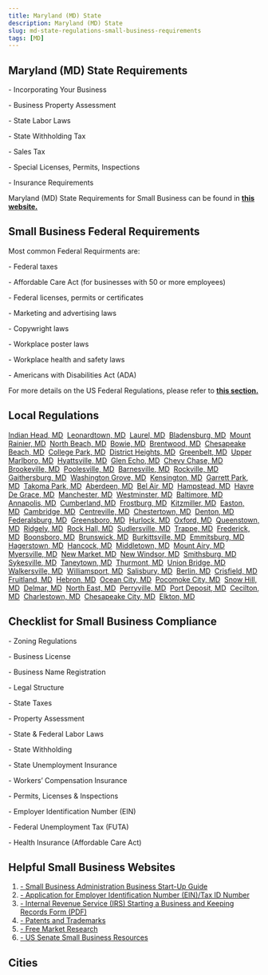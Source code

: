 ```yaml
---
title: Maryland (MD) State
description: Maryland (MD) State
slug: md-state-regulations-small-business-requirements
tags: [MD]
---
```



<PostMeta category="business-compliance" />

**Maryland (MD) State Requirements**
------------------------------------

\- Incorporating Your Business

\- Business Property Assessment

\- State Labor Laws

\- State Withholding Tax

\- Sales Tax

\- Special Licenses, Permits, Inspections

\- Insurance Requirements

Maryland (MD) State Requirements for Small Business can be found in **[this website.](https://businessexpress.maryland.gov/resources)**

**Small Business Federal Requirements**
---------------------------------------

Most common Federal Requirments are:

\- Federal taxes

\- Affordable Care Act (for businesses with 50 or more employees)

\- Federal licenses, permits or certificates

\- Marketing and advertising laws

\- Copywright laws

\- Workplace poster laws

\- Workplace health and safety laws

\- Americans with Disabilities Act (ADA)

For more details on the US Federal Regulations, please refer to **[this section.](../federal-regulations/)**

Local Regulations
------------------------
[Indian Head, MD](/indianhead-md-small-business-requirements)  [Leonardtown, MD](/leonardtown-md-small-business-requirements)  [Laurel, MD](/laurel-md-small-business-requirements)  [Bladensburg, MD](/bladensburg-md-small-business-requirements)  [Mount Rainier, MD](/mountrainier-md-small-business-requirements)  [North Beach, MD](/northbeach-md-small-business-requirements)  [Bowie, MD](/bowie-md-small-business-requirements)  [Brentwood, MD](/brentwood-md-small-business-requirements)  [Chesapeake Beach, MD](/chesapeakebeach-md-small-business-requirements)  [College Park, MD](/collegepark-md-small-business-requirements)  [District Heights, MD](/districtheights-md-small-business-requirements)  [Greenbelt, MD](/greenbelt-md-small-business-requirements)  [Upper Marlboro, MD](/uppermarlboro-md-small-business-requirements)  [Hyattsville, MD](/hyattsville-md-small-business-requirements)  [Glen Echo, MD](/glenecho-md-small-business-requirements)  [Chevy Chase, MD](/chevychase-md-small-business-requirements)  [Brookeville, MD](/brookeville-md-small-business-requirements)  [Poolesville, MD](/poolesville-md-small-business-requirements)  [Barnesville, MD](/barnesville-md-small-business-requirements)  [Rockville, MD](/rockville-md-small-business-requirements)  [Gaithersburg, MD](/gaithersburg-md-small-business-requirements)  [Washington Grove, MD](/washingtongrove-md-small-business-requirements)  [Kensington, MD](/kensington-md-small-business-requirements)  [Garrett Park, MD](/garrettpark-md-small-business-requirements)  [Takoma Park, MD](/takomapark-md-small-business-requirements)  [Aberdeen, MD](/aberdeen-md-small-business-requirements)  [Bel Air, MD](/belair-md-small-business-requirements)  [Hampstead, MD](/hampstead-md-small-business-requirements)  [Havre De Grace, MD](/havredegrace-md-small-business-requirements)  [Manchester, MD](/manchester-md-small-business-requirements)  [Westminster, MD](/westminster-md-small-business-requirements)  [Baltimore, MD](/baltimore-md-small-business-requirements)  [Annapolis, MD](/annapolis-md-small-business-requirements)  [Cumberland, MD](/cumberland-md-small-business-requirements)  [Frostburg, MD](/frostburg-md-small-business-requirements)  [Kitzmiller, MD](/kitzmiller-md-small-business-requirements)  [Easton, MD](/easton-md-small-business-requirements)  [Cambridge, MD](/cambridge-md-small-business-requirements)  [Centreville, MD](/centreville-md-small-business-requirements)  [Chestertown, MD](/chestertown-md-small-business-requirements)  [Denton, MD](/denton-md-small-business-requirements)  [Federalsburg, MD](/federalsburg-md-small-business-requirements)  [Greensboro, MD](/greensboro-md-small-business-requirements)  [Hurlock, MD](/hurlock-md-small-business-requirements)  [Oxford, MD](/oxford-md-small-business-requirements)  [Queenstown, MD](/queenstown-md-small-business-requirements)  [Ridgely, MD](/ridgely-md-small-business-requirements)  [Rock Hall, MD](/rockhall-md-small-business-requirements)  [Sudlersville, MD](/sudlersville-md-small-business-requirements)  [Trappe, MD](/trappe-md-small-business-requirements)  [Frederick, MD](/frederick-md-small-business-requirements)  [Boonsboro, MD](/boonsboro-md-small-business-requirements)  [Brunswick, MD](/brunswick-md-small-business-requirements)  [Burkittsville, MD](/burkittsville-md-small-business-requirements)  [Emmitsburg, MD](/emmitsburg-md-small-business-requirements)  [Hagerstown, MD](/hagerstown-md-small-business-requirements)  [Hancock, MD](/hancock-md-small-business-requirements)  [Middletown, MD](/middletown-md-small-business-requirements)  [Mount Airy, MD](/mountairy-md-small-business-requirements)  [Myersville, MD](/myersville-md-small-business-requirements)  [New Market, MD](/newmarket-md-small-business-requirements)  [New Windsor, MD](/newwindsor-md-small-business-requirements)  [Smithsburg, MD](/smithsburg-md-small-business-requirements)  [Sykesville, MD](/sykesville-md-small-business-requirements)  [Taneytown, MD](/taneytown-md-small-business-requirements)  [Thurmont, MD](/thurmont-md-small-business-requirements)  [Union Bridge, MD](/unionbridge-md-small-business-requirements)  [Walkersville, MD](/walkersville-md-small-business-requirements)  [Williamsport, MD](/williamsport-md-small-business-requirements)  [Salisbury, MD](/salisbury-md-small-business-requirements)  [Berlin, MD](/berlin-md-small-business-requirements)  [Crisfield, MD](/crisfield-md-small-business-requirements)  [Fruitland, MD](/fruitland-md-small-business-requirements)  [Hebron, MD](/hebron-md-small-business-requirements)  [Ocean City, MD](/oceancity-md-small-business-requirements)  [Pocomoke City, MD](/pocomokecity-md-small-business-requirements)  [Snow Hill, MD](/snowhill-md-small-business-requirements)  [Delmar, MD](/delmar-md-small-business-requirements)  [North East, MD](/northeast-md-small-business-requirements)  [Perryville, MD](/perryville-md-small-business-requirements)  [Port Deposit, MD](/portdeposit-md-small-business-requirements)  [Cecilton, MD](/cecilton-md-small-business-requirements)  [Charlestown, MD](/charlestown-md-small-business-requirements)  [Chesapeake City, MD](/chesapeakecity-md-small-business-requirements)  [Elkton, MD](/elkton-md-small-business-requirements)

Checklist for Small Business Compliance
---------------------------------------

\- Zoning Regulations

\- Business License

\- Business Name Registration

\- Legal Structure

\- State Taxes

\- Property Assessment

\- State & Federal Labor Laws

\- State Withholding

\- State Unemployment Insurance

\- Workers’ Compensation Insurance

\- Permits, Licenses & Inspections

\- Employer Identification Number (EIN)

\- Federal Unemployment Tax (FUTA)

\- Health Insurance (Affordable Care Act)

Helpful Small Business Websites
-------------------------------

1.  [\- Small Business Administration Business Start-Up Guide](https://www.sba.gov/business-guide)
2.  [\- Application for Employer Identification Number (EIN)/Tax ID Number](https://www.irs.gov/businesses/small-businesses-self-employed/apply-for-an-employer-identification-number-ein-online)
3.  [\- Internal Revenue Service (IRS) Starting a Business and Keeping Records Form (PDF)](https://www.irs.gov/pub/irs-pdf/p583.pdf)
4.  [\- Patents and Trademarks](https://www.uspto.gov/)
5.  [\- Free Market Research](https://www.sba.gov/blogs/)
6.  [\- US Senate Small Business Resources](https://www.sbc.senate.gov/public/index.cfm/resources)

Cities
-----------------------------------------

